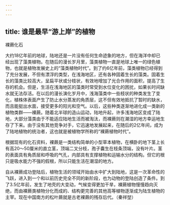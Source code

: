 ```yaml
---
---
---
```

title: 谁是最早“游上岸”的植物
---




裸蕨化石



大约18亿年前的地球，陆地还是一片没有任何生命迹象的地方，但在海洋中却已经出现了藻类植物。在随后的漫长岁月里，藻类植物一直是地球上唯一的绿色植物，也就是植物发展史上的“藻类植物时代”。到了约6亿年前，藻类植物已经得到了充分发展，不但有漂浮的类型，在浅海地区，还有各种固着生长的藻类。固着生长的藻类比较高大，呈扁平状或分枝状，有效地增加了光合作用的面积，提高了生存的机会。但是，生活在浅海地区的藻类时常受到水位变化的困扰，如果长时间缺水就无法存活。在以后的漫长演化岁月中，浅海藻类中一些枝状的种类发生了变化，植株体表面产生了防止水分蒸发的角质层，这不但有效地抵抗了暂时的缺水，而且能挺出水面，接受更多的阳光和空气。以后，这些种类逐渐地进化成一类新的植物类群——裸蕨。随着北半球的造山运动，陆地升起，许多浅海地区变成了陆地，大部分藻类由于不能适应陆地生活而被淘汰，而裸蕨则在潮湿的地方幸运地生存了下来。由于没有其他竞争对手，它迅速地发展起来，在随后的2亿年间，成为了陆地植物的统治者，这也就是被植物学所称的“裸蕨植物时代”。

根据现有的化石资料，裸蕨是一类结构简单的小型草本植物，在横卧的地下茎上长有高20～50厘米的直立茎，顶端二叉分枝，孢子囊生在枝条顶端，没有叶片。茎的表面具有角质层和呼吸的气孔，内部具有支撑植物和运输水分的结构。但它的根只是吸水能力不强的假根，所以只能生活在潮湿的地方。



自从裸蕨成功登陆后，植物生活的领域开始由水中扩大到陆地，这是一次革命性的飞跃，进入到一个和以前历史完全不同的新阶段，也为动物的登陆创造了条件。到了3.5亿年前，发生了地壳的大变动，气候变得更加干旱，裸蕨植物慢慢趋向灭绝，而由裸蕨类植物分化而成的、结构更完善的其他高等植物逐渐成为陆生植物的主宰。现在中国南方的松叶蕨就是古老裸蕨的残存后代。（秦祥堃）